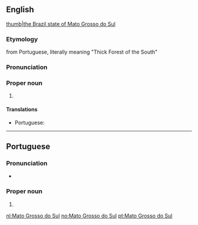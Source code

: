 ==English==
{{wikipedia}}
[[file:Brazil State MatoGrossodoSul.svg|thumb|the Brazil state of Mato Grosso do Sul]]

===Etymology===
from Portuguese, literally meaning "Thick Forest of the South"

===Pronunciation===
{{rfp||en|lang=en}}

===Proper noun===
{{en-proper noun|head=[[Mato]] [[Grosso]] [[do]] [[Sul]]}}

# {{place:Brazil/state|en|capital=Campo Grande|region=Center-West Region}}

====Translations====
{{trans-top|state in south-western Brazil}}
* Portuguese: {{t+|pt|Mato Grosso do Sul|m}}
{{trans-mid}}
{{trans-bottom}}

----

==Portuguese==

===Pronunciation===
* {{a|Brazil}} {{IPA|/ˈma.tu ˈɡɾo.su du ˈsuw/|lang=pt}}

===Proper noun===
{{pt-proper noun|m}}

# {{place:Brazil/state|pt|capital=Campo Grande|region=Center-West Region}}

[[nl:Mato Grosso do Sul]]
[[no:Mato Grosso do Sul]]
[[pt:Mato Grosso do Sul]]